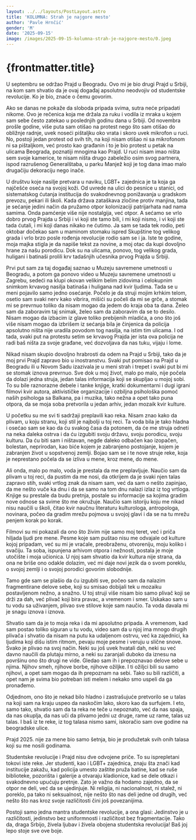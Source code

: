 ```yaml
---
layout: ../../layouts/PostLayout.astro
title: 'KOLUMNA: Strah je najgore mesto'
author: 'Pavle Hrnčić'
gender: 'M'
date: '2025-09-15'
image: /images/2025-09-15-kolumna-strah-je-najgore-mesto/0.jpeg
---
```



# {frontmatter.title}

U septembru se održao Prajd u Beogradu. Ovo mi je bio drugi Prajd u Srbiji, na kom sam shvatio da je ovaj događaj apsolutno neodvojiv od studentske revolucije. Ko je bio, znaće o čemu govorim.

Ako se danas ne pokaže da sloboda pripada svima, sutra neće pripadati nikome. Ovo je rečenica koja me držala za ruku i vodila iz mraka u kojem sam sebe često zatekao u poslednjih godinu dana u Srbiji. Od novembra prošle godine, više puta sam otišao na protest nego što sam otišao do obližnje radnje, uvek noseći pištaljku oko vrata i skoro uvek mikrofon u ruci. No, postoji jedan protest od svih tih, na koji nisam otišao ni sa mikrofonom ni sa pištaljkom, već prosto kao građanin i to je bio protest u petak na ulicama Beograda, poznatiji mnogima kao Prajd. U ruci nisam imao ništa sem svoje kamerice, te nisam ništa drugo zabeležio osim svog partnera, ispod razrušenog Generalštaba, u parku Manjež koji je tog dana imao malo drugačiju dekoraciju nego inače.

U društvu koje nasilje pretvara u naviku, LGBT+ zajednica je ta koja ga najčešće oseća na svojoj koži. Od uvrede na ulici do pesnice u stanici, od sistematskog ćutanja institucija do svakodnevnog ponižavanja u gradskom prevozu, pekari ili školi. Kada država zataškava zločine protiv manjina, tada je sećanje jedini način da pružamo otpor kolonizaciji patrijarhata nad nama samima. Onda pamćenje više nije nostalgija, već otpor. A sećamo se vrlo dobro prvog Prajda u Srbiji i vi koji ste tamo bili, i mi koji nismo, i vi koji ste tada ćutali, i mi koji danas nikako ne ćutimo. Ja sam se tada tek rodio, peti oktobar dočekao sam u maminom stomaku ispred Skupštine tog velikog grada i vrlo brzo posle rođenja revolucije rodio sam se i ja. Iste te godine, moja majka stigla je da napiše tekst za novine, a moj otac da kupi dovoljno hrane za našu porodicu. Dok su na ulicama, ponovo, tog velikog grada, huligani i batinaši prolili krv tadašnjih učesnika prvog Prajda u Srbiji.

Prvi put sam za taj događaj saznao u Muzeju savremene umetnosti u Beogradu, a potom ga ponovo video u Muzeju savremene umetnosti u Zagrebu, sedeći na klupi okovan velikim belim zidovima i celokupnim snimkom krvavog nasilja batinaša i huligana nad kvir ljudima. Tada se u meni pojavilo samo jedno osećanje. Počelo je da struji mojim krhkim telom, osetio sam svaki nerv kako vibrira, mišići su počeli da mi se grče, a stomak mi se prevrnuo toliko da nisam mogao da jedem do kraja oba ta dana. Želeo sam da zaboravim taj snimak, želeo sam da zaboravim da se to desilo. Nisam mogao da izbacim iz glave toliko prebijenih mladića, a ono što još više nisam mogao da izbrišem iz sećanja bila je činjenica da policija apsolutno ništa nije uradila povodom tog nasilja, na istim tim ulicama. I od tada, svaki put na protestu setim se krvavog Prajda jer ista ova policija ne radi baš ništa za svoje građane, već dozvoljava da nas tuku, vijaju i lome.

Nikad nisam skupio dovoljno hrabrosti da odem na Prajd u Srbiji, tako da je moj prvi Prajd zapravo bio u inostranstvu. Svaki put pomisao na Prajd u Beogradu ili u Novom Sadu izazivala je u meni strah i trepet i svaki put bi mi se stomak iznova prevrnuo. Sve dok u moj život, malo po malo, nije počela da dolazi jedna struja, jedan talas informacija koji se skupljao u mojoj sobi. To su bile raznorazne debele i tanke knjige, kratki dokumentarni i dugi igrani filmovi kvir autora, aktivističke organizacije i ozbiljna psihološka pomoć naših psihologa sa Balkana, pa i muzika, tako nežna a opet tako puna otpora, da se moja soba pretvorila u jedan arhiv, jedan mozaik kvir kulture.

U početku su me svi ti sadržaji preplavili kao reka. Nisam znao kako da plivam, u koju stranu, koji stil je najbolji u toj reci. Ta voda bila je tako hladna i osećao sam se kao da ću svakog časa da potonem, da će me struja odneti na neka daleka ostrva i da ću izgubiti svoju državu, svoju porodicu, svoju kulturu. Da ću biti sam i ništavan, negde daleko odbačen kao izopačen, bolestan, neprirodan, kao biće kojem je zabranjeno postojanje, kojem je zabranjen život u sopstvenoj zemlji. Bojao sam se i te nove struje reke, koja je neprestano počela da se izliva u mene, kroz mene, do mene.

Ali onda, malo po malo, voda je prestala da me preplavljuje. Naučio sam da plivam u toj reci, da pustim da me nosi, da otkrijem da je svaki njen talas zapravo stih, svaki vrtlog znak da nisam sam, već da sam o nešto zapinjao, da me nešto vuče ka dnu i da se samo na tom dnu nalazi izlaz iz tog vrtloga. Knjige su prestale da budu pretnja, postale su informacije sa kojima gradim nove odnose sa svime što me okružuje. Naučio sam istoriju koju me nikad nisu naučili u školi, čitao kvir naučnu literaturu kulturologa, antropologa, novinara, počeo da gradim mrežu pojmova u svojoj glavi i da se na tu mrežu penjem korak po korak.

Filmovi su mi pokazali da ono što živim nije samo moj teret, već i priča hiljada ljudi pre mene. Pesme koje sam puštao nisu me odvajale od kulture kojoj pripadam, već su mi je vraćale, preobraženu, otvoreniju, moju koliko i svačiju. Ta soba, ispunjena arhivom otpora i nežnosti, postala je moje utočište i moja učionica. U njoj sam shvatio da kvir kultura nije strana, da ona ne briše ono odakle dolazim, već mi daje novi jezik da o svom poreklu, o svojoj zemlji i o svojoj porodici govorim slobodnije.

Tamo gde sam se plašio da ću izgubiti sve, počeo sam da nalazim fragmentirane delove sebe, koji su smisao dobijali tek u mozaiku postavljenom nežno, a snažno. U toj struji više nisam bio samo plivač koji se drži za dah, već plivač koji bira pravac, a vremenom i smer. Uskakao sam u tu vodu sa uživanjem, plivao sve stilove koje sam naučio. Ta voda davala mi je snagu iznova i iznova.

Shvatio sam da je to moja reka i da mi apsolutno pripada. A vremenom, kad sam postao toliko siguran u tu vodu, video sam da u njoj ima mnogo drugih plivača i shvatio da nisam na putu ka udaljenom ostrvu, već ka zajednici, ka ljudima koji dišu istim ritmom, pevaju moje pesme i veruju u slične snove. Svako je plivao na svoj način. Neki su još uvek hvatali dah, neki su već davno naučili da plutaju mirno, a neki su zaranjali duboko da iznesu na površinu ono što drugi ne vide. Gledao sam ih i prepoznavao delove sebe u njima. Njihov smeh, njihove borbe, njihove ožiljke. I ti ožiljci bili su samo njihovi, a opet sam mogao da ih prepoznam na sebi. Tako su bili različiti, a opet nam je svima bio potreban isti melem i nekako smo uspeli da ga pronađemo.

Odjednom, ono što je nekad bilo hladno i zastrašujuće pretvorilo se u talas na koji sam na kraju uspeo da naskočim lako, skoro kao da surfujem. I eto, samo tako, shvatio sam da ta reka ne teče u nepoznato, već da nas spaja, da nas okuplja, da nas uči da plivamo jedni uz druge, rame uz rame, talas uz talas. I baš iz te reke, iz tog talasa nismo sami, iskoračio sam ove godine na beogradske ulice.

Prajd 2025. nije za mene bio samo šetnja, bio je produžetak svih onih talasa koji su me nosili godinama.

Studentske revolucije i Prajd nisu dve odvojene priče. To su isprepletani tokovi iste reke. Jer studenti, kao i LGBT+ zajednica, znaju šta znači kad institucije zakažu, kad policija umesto zaštite pruža batine, kad se ruše biblioteke, pozorišta i galerije a otvaraju kladionice, kad se dele otkazi i svakodnevno upućuju pretnje. Zato je važno da hodamo zajedno, da se otpor ne deli, već da se ujedinjuje. Ni religija, ni nacionalnost, ni stalež, ni poreklo, pa tako ni seksualnost, nije nešto što nas deli jedne od drugih, već nešto što nas kroz svoje različitosti čini još povezanijima.

Postoji samo jedna mantra studentske revolucije, a ona glasi: Jedinstvo je u različitosti, jedinstvo bez uniformnosti i različitost bez fragmentacije. Tako da, draga Srbijo, živela ljubav i živela obojena studentska revolucija! Baš joj lepo stoje sve ove boje.
